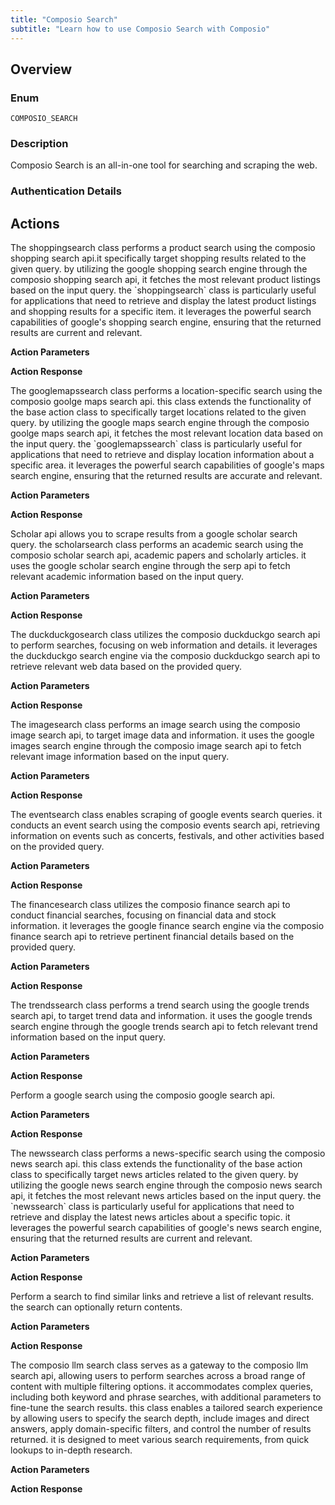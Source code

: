 ```yaml
---
title: "Composio Search"
subtitle: "Learn how to use Composio Search with Composio"
---
```



## Overview

### Enum
`COMPOSIO_SEARCH`

### Description
Composio Search is an all-in-one tool for searching and scraping the web.

### Authentication Details

<Accordion title="NO_AUTH">

</Accordion>


## Actions

<AccordionGroup>
<Accordion title="COMPOSIO_SEARCH_SHOPPING_SEARCH">
The shoppingsearch class performs a product search using the composio shopping search api.it specifically target shopping results related to the given query. by utilizing the google shopping search engine through the composio shopping search api, it fetches the most relevant product listings based on the input query. the `shoppingsearch` class is particularly useful for applications that need to retrieve and display the latest product listings and shopping results for a specific item. it leverages the powerful search capabilities of google's shopping search engine, ensuring that the returned results are current and relevant.

**Action Parameters**

<ParamField path="query" type="string" required={true}>
</ParamField>


**Action Response**

<ParamField path="data" type="object">
</ParamField>

<ParamField path="successful" type="boolean">
</ParamField>

<ParamField path="error" type="">
</ParamField>

</Accordion>

<Accordion title="COMPOSIO_SEARCH_GOOGLE_MAPS_SEARCH">
The googlemapssearch class performs a location-specific search using the composio goolge maps search api. this class extends the functionality of the base action class to specifically target locations related to the given query. by utilizing the google maps search engine through the composio goolge maps search api, it fetches the most relevant location data based on the input query. the `googlemapssearch` class is particularly useful for applications that need to retrieve and display location information about a specific area. it leverages the powerful search capabilities of google's maps search engine, ensuring that the returned results are accurate and relevant.

**Action Parameters**

<ParamField path="q" type="string" required={true}>
</ParamField>

<ParamField path="ll" type="string">
</ParamField>

<ParamField path="start" type="integer">
</ParamField>


**Action Response**

<ParamField path="data" type="object">
</ParamField>

<ParamField path="successful" type="boolean">
</ParamField>

<ParamField path="error" type="">
</ParamField>

</Accordion>

<Accordion title="COMPOSIO_SEARCH_SCHOLAR_SEARCH">
Scholar api allows you to scrape results from a google scholar search query. the scholarsearch class performs an academic search using the composio scholar search api, academic papers and scholarly articles. it uses the google scholar search engine through the serp api to fetch relevant academic information based on the input query.

**Action Parameters**

<ParamField path="query" type="string" required={true}>
</ParamField>


**Action Response**

<ParamField path="data" type="object">
</ParamField>

<ParamField path="successful" type="boolean">
</ParamField>

<ParamField path="error" type="">
</ParamField>

</Accordion>

<Accordion title="COMPOSIO_SEARCH_DUCK_DUCK_GO_SEARCH">
The duckduckgosearch class utilizes the composio duckduckgo search api to perform searches, focusing on web information and details. it leverages the duckduckgo search engine via the composio duckduckgo search api to retrieve relevant web data based on the provided query.

**Action Parameters**

<ParamField path="query" type="string" required={true}>
</ParamField>


**Action Response**

<ParamField path="data" type="object">
</ParamField>

<ParamField path="successful" type="boolean">
</ParamField>

<ParamField path="error" type="">
</ParamField>

</Accordion>

<Accordion title="COMPOSIO_SEARCH_IMAGE_SEARCH">
The imagesearch class performs an image search using the composio image search api, to target image data and information. it uses the google images search engine through the composio image search api to fetch relevant image information based on the input query.

**Action Parameters**

<ParamField path="query" type="string" required={true}>
</ParamField>


**Action Response**

<ParamField path="data" type="object">
</ParamField>

<ParamField path="successful" type="boolean">
</ParamField>

<ParamField path="error" type="">
</ParamField>

</Accordion>

<Accordion title="COMPOSIO_SEARCH_EVENT_SEARCH">
The eventsearch class enables scraping of google events search queries. it conducts an event search using the composio events search api, retrieving information on events such as concerts, festivals, and other activities based on the provided query.

**Action Parameters**

<ParamField path="query" type="string" required={true}>
</ParamField>


**Action Response**

<ParamField path="data" type="object">
</ParamField>

<ParamField path="successful" type="boolean">
</ParamField>

<ParamField path="error" type="">
</ParamField>

</Accordion>

<Accordion title="COMPOSIO_SEARCH_FINANCE_SEARCH">
The financesearch class utilizes the composio finance search api to conduct financial searches, focusing on financial data and stock information. it leverages the google finance search engine via the composio finance search api to retrieve pertinent financial details based on the provided query.

**Action Parameters**

<ParamField path="query" type="string" required={true}>
</ParamField>


**Action Response**

<ParamField path="data" type="object">
</ParamField>

<ParamField path="successful" type="boolean">
</ParamField>

<ParamField path="error" type="">
</ParamField>

</Accordion>

<Accordion title="COMPOSIO_SEARCH_TRENDS_SEARCH">
The trendssearch class performs a trend search using the google trends search api, to target trend data and information. it uses the google trends search engine through the google trends search api to fetch relevant trend information based on the input query.

**Action Parameters**

<ParamField path="query" type="string" required={true}>
</ParamField>

<ParamField path="data_type" type="string" default="TIMESERIES">
</ParamField>


**Action Response**

<ParamField path="data" type="object">
</ParamField>

<ParamField path="successful" type="boolean">
</ParamField>

<ParamField path="error" type="">
</ParamField>

</Accordion>

<Accordion title="COMPOSIO_SEARCH_SEARCH">
Perform a google search using the composio google search api.

**Action Parameters**

<ParamField path="query" type="string" required={true}>
</ParamField>


**Action Response**

<ParamField path="data" type="object">
</ParamField>

<ParamField path="successful" type="boolean">
</ParamField>

<ParamField path="error" type="">
</ParamField>

</Accordion>

<Accordion title="COMPOSIO_SEARCH_NEWS_SEARCH">
The newssearch class performs a news-specific search using the composio news search api. this class extends the functionality of the base action class to specifically target news articles related to the given query. by utilizing the google news search engine through the composio news search api, it fetches the most relevant news articles based on the input query. the `newssearch` class is particularly useful for applications that need to retrieve and display the latest news articles about a specific topic. it leverages the powerful search capabilities of google's news search engine, ensuring that the returned results are current and relevant.

**Action Parameters**

<ParamField path="query" type="string" required={true}>
</ParamField>


**Action Response**

<ParamField path="data" type="object">
</ParamField>

<ParamField path="successful" type="boolean">
</ParamField>

<ParamField path="error" type="">
</ParamField>

</Accordion>

<Accordion title="COMPOSIO_SEARCH_EXA_SIMILARLINK">
Perform a search to find similar links and retrieve a list of relevant results. the search can optionally return contents.

**Action Parameters**

<ParamField path="url" type="string" required={true}>
</ParamField>

<ParamField path="useAutoprompt" type="boolean">
</ParamField>

<ParamField path="type" type="string">
</ParamField>

<ParamField path="numResults" type="integer">
</ParamField>

<ParamField path="includeDomains" type="array">
</ParamField>

<ParamField path="excludeDomains" type="array">
</ParamField>

<ParamField path="startCrawlDate" type="string">
</ParamField>

<ParamField path="endCrawlDate" type="string">
</ParamField>

<ParamField path="startPublishedDate" type="string">
</ParamField>

<ParamField path="endPublishedDate" type="string">
</ParamField>

<ParamField path="category" type="string">
</ParamField>


**Action Response**

<ParamField path="data" type="object">
</ParamField>

<ParamField path="successful" type="boolean">
</ParamField>

<ParamField path="error" type="">
</ParamField>

</Accordion>

<Accordion title="COMPOSIO_SEARCH_TAVILY_SEARCH">
The composio llm search class serves as a gateway to the composio llm search api, allowing users to perform searches across a broad range of content with multiple filtering options. it accommodates complex queries, including both keyword and phrase searches, with additional parameters to fine-tune the search results. this class enables a tailored search experience by allowing users to specify the search depth, include images and direct answers, apply domain-specific filters, and control the number of results returned. it is designed to meet various search requirements, from quick lookups to in-depth research.

**Action Parameters**

<ParamField path="query" type="string" required={true}>
</ParamField>

<ParamField path="search_depth" type="string" default="basic">
</ParamField>

<ParamField path="include_images" type="boolean">
</ParamField>

<ParamField path="include_answer" type="boolean">
</ParamField>

<ParamField path="include_raw_content" type="boolean">
</ParamField>

<ParamField path="max_results" type="integer" default="5">
</ParamField>

<ParamField path="include_domains" type="array">
</ParamField>

<ParamField path="exclude_domains" type="array">
</ParamField>


**Action Response**

<ParamField path="data" type="object">
</ParamField>

<ParamField path="successful" type="boolean">
</ParamField>

<ParamField path="error" type="">
</ParamField>

</Accordion>

</AccordionGroup>
